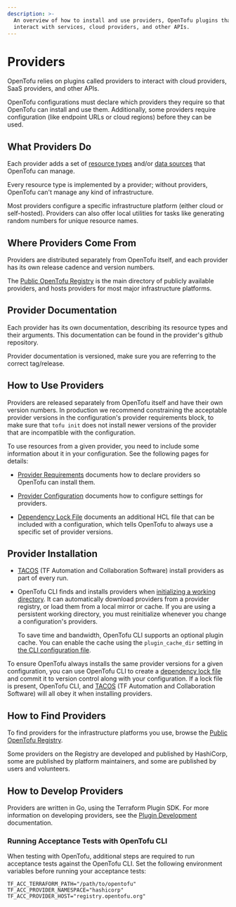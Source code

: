 ```yaml
---
description: >-
  An overview of how to install and use providers, OpenTofu plugins that
  interact with services, cloud providers, and other APIs.
---
```


# Providers

OpenTofu relies on plugins called providers to interact with cloud providers,
SaaS providers, and other APIs.

OpenTofu configurations must declare which providers they require so that
OpenTofu can install and use them. Additionally, some providers require
configuration (like endpoint URLs or cloud regions) before they can be used.

## What Providers Do

Each provider adds a set of [resource types](../../language/resources/index.mdx)
and/or [data sources](../../language/data-sources/index.mdx) that OpenTofu can
manage.

Every resource type is implemented by a provider; without providers, OpenTofu
can't manage any kind of infrastructure.

Most providers configure a specific infrastructure platform (either cloud or
self-hosted). Providers can also offer local utilities for tasks like
generating random numbers for unique resource names.

## Where Providers Come From

Providers are distributed separately from OpenTofu itself, and each provider
has its own release cadence and version numbers.

The [Public OpenTofu Registry](https://github.com/opentofu/registry/tree/main/providers)
is the main directory of publicly available providers, and hosts
providers for most major infrastructure platforms.

## Provider Documentation

Each provider has its own documentation, describing its resource
types and their arguments. This documentation can be found in the provider's
github repository.

Provider documentation is versioned, make sure you are referring to the correct
tag/release.

## How to Use Providers

Providers are released separately from OpenTofu itself and have their own version numbers. In production we recommend constraining the acceptable provider versions in the configuration's provider requirements block, to make sure that `tofu init` does not install newer versions of the provider that are incompatible with the configuration.

To use resources from a given provider, you need to include some information
about it in your configuration. See the following pages for details:

- [Provider Requirements](../../language/providers/requirements.mdx)
  documents how to declare providers so OpenTofu can install them.

- [Provider Configuration](../../language/providers/configuration.mdx)
  documents how to configure settings for providers.

- [Dependency Lock File](../../language/files/dependency-lock.mdx)
  documents an additional HCL file that can be included with a configuration,
  which tells OpenTofu to always use a specific set of provider versions.

## Provider Installation

- [TACOS](../../intro/tacos.mdx) (TF Automation and Collaboration Software) install providers as part of every run.

- OpenTofu CLI finds and installs providers when
  [initializing a working directory](../../cli/init/index.mdx). It can
  automatically download providers from a provider registry, or load them from
  a local mirror or cache. If you are using a persistent working directory, you
  must reinitialize whenever you change a configuration's providers.

  To save time and bandwidth, OpenTofu CLI supports an optional plugin
  cache. You can enable the cache using the `plugin_cache_dir` setting in
  [the CLI configuration file](../../cli/config/config-file.mdx).

To ensure OpenTofu always installs the same provider versions for a given
configuration, you can use OpenTofu CLI to create a
[dependency lock file](../../language/files/dependency-lock.mdx)
and commit it to version control along with your configuration. If a lock file
is present, OpenTofu CLI, and [TACOS](../../intro/tacos.mdx) (TF Automation and Collaboration Software) will all obey it when
installing providers.

## How to Find Providers

To find providers for the infrastructure platforms you use, browse the
[Public OpenTofu Registry](https://github.com/opentofu/registry/tree/main/providers).

Some providers on the Registry are developed and published by HashiCorp, some
are published by platform maintainers, and some are published by users and
volunteers.

## How to Develop Providers

Providers are written in Go, using the Terraform Plugin SDK. For more
information on developing providers, see the [Plugin Development](https://developer.hashicorp.com/terraform/plugin) documentation.

### Running Acceptance Tests with OpenTofu CLI

When testing with OpenTofu, additional steps are required to run acceptance tests against the OpenTofu CLI. Set the following environment variables before running your acceptance tests:

```
TF_ACC_TERRAFORM_PATH="/path/to/opentofu"
TF_ACC_PROVIDER_NAMESPACE="hashicorp"
TF_ACC_PROVIDER_HOST="registry.opentofu.org"
```